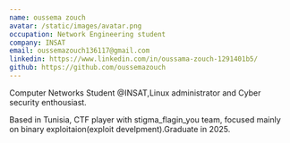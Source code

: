 ```yaml
---
name: oussema zouch
avatar: /static/images/avatar.png
occupation: Network Engineering student
company: INSAT
email: oussemazouch136117@gmail.com
linkedin: https://www.linkedin.com/in/oussama-zouch-1291401b5/
github: https://github.com/oussemazouch
---
```


Computer Networks Student @INSAT,Linux administrator and Cyber security enthousiast.

Based in Tunisia, CTF player with stigma_flagin_you team, focused mainly on binary exploitaion(exploit develpment).Graduate in 2025.